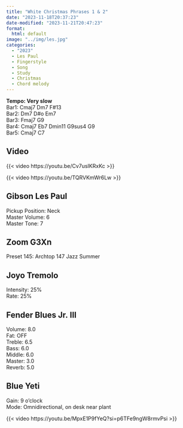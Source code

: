 ```yaml
---
title: "White Christmas Phrases 1 & 2"
date: "2023-11-18T20:37:23"
date-modified: "2023-11-21T20:47:23"
format: 
  html: default
image: "../img/les.jpg"
categories:
  - "2023"
  - Les Paul
  - Fingerstyle
  - Song
  - Study
  - Christmas
  - Chord melody
---
```


**Tempo: Very slow**\
Bar1: Cmaj7 Dm7 F#13\
Bar2: Dm7 D#o Em7\
Bar3: Fmaj7 G9\
Bar4: Cmaj7 Eb7 Dmin11 G9sus4 G9\
Bar5: Cmaj7 C7

## Video

{{< video https://youtu.be/Cv7usIKRxKc >}}

{{< video https://youtu.be/TQRVKmWr6Lw >}}

## Gibson Les Paul

Pickup Position: Neck\
Master Volume: 6\
Master Tone: 7

## Zoom G3Xn

Preset 145: Archtop 147 Jazz Summer

## Joyo Tremolo

Intensity: 25%\
Rate: 25%

## Fender Blues Jr. III

Volume: 8.0\
Fat: OFF\
Treble: 6.5\
Bass: 6.0\
Middle: 6.0\
Master: 3.0\
Reverb: 5.0

## Blue Yeti

Gain: 9 o'clock\
Mode: Omnidirectional, on desk near plant


{{< video https://youtu.be/MpxE1P9fYeQ?si=p6TFe9ngW8rmvPsi >}}
